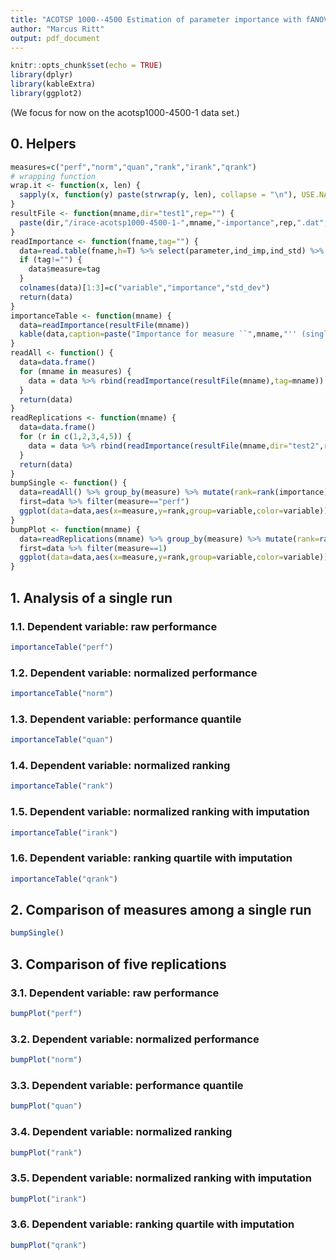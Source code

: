 ```yaml
---
title: "ACOTSP 1000--4500 Estimation of parameter importance with fANOVA"
author: "Marcus Ritt"
output: pdf_document
---
```


```r
knitr::opts_chunk$set(echo = TRUE)
library(dplyr)
library(kableExtra)
library(ggplot2)
```

(We focus for now on the acotsp1000-4500-1 data set.)

## 0. Helpers
```r
measures=c("perf","norm","quan","rank","irank","qrank")
# wrapping function
wrap.it <- function(x, len) { 
  sapply(x, function(y) paste(strwrap(y, len), collapse = "\n"), USE.NAMES = FALSE)
}
resultFile <- function(mname,dir="test1",rep="") {
  paste(dir,"/irace-acotsp1000-4500-1-",mname,"-importance",rep,".dat",sep="")
}
readImportance <- function(fname,tag="") {
  data=read.table(fname,h=T) %>% select(parameter,ind_imp,ind_std) %>% arrange(-ind_imp)
  if (tag!="") {
    data$measure=tag
  }
  colnames(data)[1:3]=c("variable","importance","std_dev")
  return(data)
}
importanceTable <- function(mname) {
  data=readImportance(resultFile(mname))
  kable(data,caption=paste("Importance for measure ``",mname,"'' (single run)",sep=""), digits=c(0,3,3)) %>% kable_styling(latex_options=c("striped","hold_position"))
}
readAll <- function() {
  data=data.frame()
  for (mname in measures) {
    data = data %>% rbind(readImportance(resultFile(mname),tag=mname))
  }
  return(data)
}
readReplications <- function(mname) {
  data=data.frame()
  for (r in c(1,2,3,4,5)) {
    data = data %>% rbind(readImportance(resultFile(mname,dir="test2",rep=paste("_r",r,sep="")),tag=r))
  }
  return(data)
}
bumpSingle <- function() {
  data=readAll() %>% group_by(measure) %>% mutate(rank=rank(importance),measure=factor(measure,levels=measures,ordered=T))
  first=data %>% filter(measure=="perf")
  ggplot(data=data,aes(x=measure,y=rank,group=variable,color=variable))+geom_point()+geom_line()+geom_text(data=first,x=1,y=first$rank,label=wrap.it(first$variable,10),hjust=1.1,size=4)+labs(title="Ranking under different measures",x="Measure",y="Rank")+theme(legend.position="none")+geom_blank(aes(x=0, y=1))
}
bumpPlot <- function(mname) {
  data=readReplications(mname) %>% group_by(measure) %>% mutate(rank=rank(importance))
  first=data %>% filter(measure==1)
  ggplot(data=data,aes(x=measure,y=rank,group=variable,color=variable))+geom_point()+geom_line()+geom_text(data=first,x=1,y=first$rank,label=wrap.it(first$variable,10),hjust=1.1,size=4)+labs(title=paste("Ranking over different replications for measure ``",mname,"''",sep=""),x="Replication",y="Rank")+theme(legend.position="none")+geom_blank(aes(x=0, y=1))
}
```

## 1. Analysis of a single run

### 1.1. Dependent variable: raw performance

```r
importanceTable("perf")
```

### 1.2. Dependent variable: normalized performance

```r
importanceTable("norm")
```

### 1.3. Dependent variable: performance quantile

```r
importanceTable("quan")
```

### 1.4. Dependent variable: normalized ranking

```r
importanceTable("rank")
```

### 1.5. Dependent variable: normalized ranking with imputation

```r
importanceTable("irank")
```

### 1.6. Dependent variable: ranking quartile with imputation

```r
importanceTable("qrank")
```

## 2. Comparison of measures among a single run

```r
bumpSingle()
```

## 3. Comparison of five replications


### 3.1. Dependent variable: raw performance

```r
bumpPlot("perf")
```

### 3.2. Dependent variable: normalized performance

```r
bumpPlot("norm")
```

### 3.3. Dependent variable: performance quantile

```r
bumpPlot("quan")
```

### 3.4. Dependent variable: normalized ranking

```r
bumpPlot("rank")
```

### 3.5. Dependent variable: normalized ranking with imputation

```r
bumpPlot("irank")
```

### 3.6. Dependent variable: ranking quartile with imputation

```r
bumpPlot("qrank")
```

